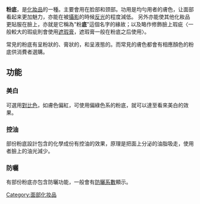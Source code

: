{{Unreferenced|time=2020-06-07T10:54:15+00:00}}
'''粉底'''，是[[化妝品|化妝品]]的一種。主要會用在脸部和颈部。功用是均勻用者的膚色，让面部看起来更加魅力，亦能在被[[攝影|攝影]]的時候[[反光|反光]]的程度減低。
另外亦能使其他化籹品更貼服在臉上，亦就是它稱為"粉'''底'''"這個名字的緣故；以及略作修飾臉上瑕疵〈一般較大的瑕疵則會使用[[遮瑕膏|遮瑕膏]]，遮瑕膏一般在粉底之后使用〉。

常見的粉底有呈粉狀的、膏狀的，和呈液態的。而常見的膚色都會有相應顏色的粉底供消費者選購。

==功能==
===美白===
可選用[[對比色|對比色]]，如膚色偏紅，可使用偏綠色系的粉底，就可以達至看來美白的效果。

===控油===
部份粉底設計包含的化學成份有控油的效果，原理是把面上分泌的油脂吸走，使用者臉上的油光減少。

===防曬===
有部份粉底亦包含防曬功能，一般會有[[防曬系數|防曬系數]]顯示。

{{化妝品}}

[[Category:面部化妆品|Category:面部化妆品]]